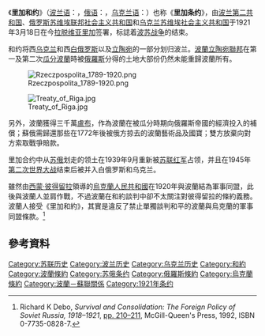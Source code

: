 {{noteTA
|1=里加
}}
《'''里加和约'''》（[[波兰语|波兰语]]：'''{{lang|pl|Traktat Ryski}}'''，[[俄语|俄语]]：'''{{lang|ru|Рижский мирный договор}}'''，[[乌克兰语|乌克兰语]]：'''{{lang|uk|Ризький мир}}'''）也称《'''里加条约'''》，由[[波兰第二共和国|波兰第二共和国]]、[[俄罗斯苏维埃联邦社会主义共和国|俄罗斯苏维埃联邦社会主义共和国]]和[[乌克兰苏维埃社会主义共和国|乌克兰苏维埃社会主义共和国]]于1921年3月18日在今[[拉脱维亚|拉脱维亚]][[里加|里加]]签署，标誌着[[波苏战争|波苏战争]]的结束。

和约将西[[乌克兰|乌克兰]]和西[[白俄罗斯|白俄罗斯]]以及[[立陶宛|立陶宛]]的一部分划归波兰。[[波蘭立陶宛聯邦|波蘭立陶宛聯邦]]在第一及第二次[[瓜分波蘭|瓜分波蘭]]時被[[俄羅斯帝國|俄羅斯]]分得的土地大部份仍然未能重歸波蘭所有。

[[File:Rzeczpospolita_1789-1920.png|thumb]]

[[File:Treaty_of_Riga.jpg|thumb]]

另外，波蘭獲得三千萬[[俄國盧布|盧布]]，作為波蘭在被瓜分時期向俄羅斯帝國的經濟投入的補償；蘇俄需歸還那些在1772年後被俄方掠去的波蘭藝術品及國寶；雙方放棄向對方索取戰爭賠款。

里加合约中从[[苏俄|苏俄]]划走的领土在1939年9月重新被[[苏联红军|苏联红军]]占领，并且在1945年[[第二次世界大战|第二次世界大战]]结束后被并入白俄罗斯和乌克兰。

雖然由[[西蒙·彼得留拉|西蒙·彼得留拉]]領導的[[烏克蘭人民共和國|烏克蘭人民共和國]]在1920年與波蘭結為軍事同盟，此後與波蘭人並肩作戰，不過波蘭在和約談判中卻不太關注對彼得留拉的條約義務。波蘭人接受《里加和約》，其實是違反了禁止單獨談判和平的波蘭與烏克蘭的軍事同盟條款。<ref name=Debo210>Richard K Debo, ''Survival and Consolidation: The Foreign Policy of Soviet Russia, 1918–1921'', [http://books.google.com/books?id=gQfUB0CXBO4C&pg=PA210&lpg=PA210&sig=h6VOdNEyN1vXvCG5O-UctzERPNc pp. 210–211], McGill-Queen's Press, 1992, ISBN 0-7735-0828-7.</ref>

== 參考資料 ==
<div class="references-small">
<references/>
</div>

{{DEFAULTSORT:Riga}}
{{第一次世界大戰條約}}

[[Category:苏联历史|Category:苏联历史]]
[[Category:波兰历史|Category:波兰历史]]
[[Category:乌克兰历史|Category:乌克兰历史]]
[[Category:和約|Category:和約]]
[[Category:波蘭條約|Category:波蘭條約]]
[[Category:苏俄条约|Category:苏俄条约]]
[[Category:俄羅斯條約|Category:俄羅斯條約]]
[[Category:烏克蘭條約|Category:烏克蘭條約]]
[[Category:波蘭－蘇聯關係|Category:波蘭－蘇聯關係]]
[[Category:1921年条约|Category:1921年条约]]